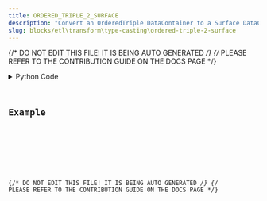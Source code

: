 ```yaml
---
title: ORDERED_TRIPLE_2_SURFACE
description: "Convert an OrderedTriple DataContainer to a Surface DataContainer."
slug: blocks/etl\transform\type-casting\ordered-triple-2-surface
---
```


{/* DO NOT EDIT THIS FILE! IT IS BEING AUTO GENERATED */}
{/* PLEASE REFER TO THE CONTRIBUTION GUIDE ON THE DOCS PAGE */}


<PythonDocsDisplay docstring={docstring} />
<details>
<summary>Python Code</summary>



<Code code={pythonCode} lang="py" wrap theme="dracula" />

[Find this Flojoy Block on GitHub](https://github.com/flojoy-ai/blocks/blob/main/blocks/ETL\TRANSFORM\TYPE_CASTING\ORDERED_TRIPLE_2_SURFACE/ORDERED_TRIPLE_2_SURFACE.py)

</details>

## Example


<GetHelpWidget />


<AppDisplay app={app} blockName="ORDERED_TRIPLE_2_SURFACE" client:visible />


<Example />

{/* DO NOT EDIT THIS FILE! IT IS BEING AUTO GENERATED */}
{/* PLEASE REFER TO THE CONTRIBUTION GUIDE ON THE DOCS PAGE */}
